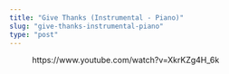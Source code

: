 ```yaml
---
title: "Give Thanks (Instrumental - Piano)"
slug: "give-thanks-instrumental-piano"
type: "post"
---
```


<!-- wp:embed {"url":"https://www.youtube.com/watch?v=XkrKZg4H_6k","type":"video","providerNameSlug":"youtube","responsive":true,"className":"wp-embed-aspect-16-9 wp-has-aspect-ratio"} -->
<figure class="wp-block-embed is-type-video is-provider-youtube wp-block-embed-youtube wp-embed-aspect-16-9 wp-has-aspect-ratio"><div class="wp-block-embed__wrapper">
https://www.youtube.com/watch?v=XkrKZg4H_6k
</div></figure>
<!-- /wp:embed -->